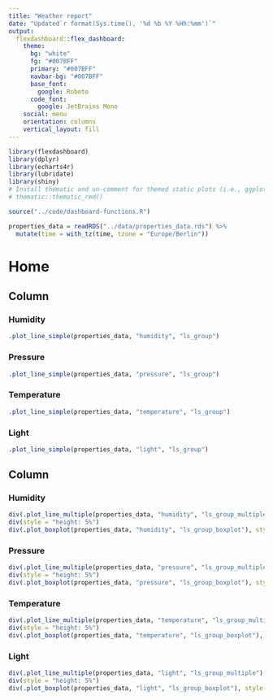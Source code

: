 ```yaml
---
title: "Weather report"
date: "Updated`r format(Sys.time(), '%d %b %Y %Hh:%mm')`"
output: 
  flexdashboard::flex_dashboard:
    theme:
      bg: "white"
      fg: "#007BFF" 
      primary: "#007BFF"
      navbar-bg: "#007BFF"
      base_font:
        google: Roboto
      code_font:
        google: JetBrains Mono
    social: menu
    orientation: columns
    vertical_layout: fill
---
```


```r
library(flexdashboard)
library(dplyr)
library(echarts4r)
library(lubridate)
library(shiny)
# Install thematic and un-comment for themed static plots (i.e., ggplot2)
# thematic::thematic_rmd()
```
```r
source("../code/dashboard-functions.R")
```

```r
properties_data = readRDS("../data/properties_data.rds") %>%
  mutate(time = with_tz(time, tzone = "Europe/Berlin"))
```

Home
===================================== 

Column {data-width=300}
-----------------------------------------------------------------------

### Humidity

```r
.plot_line_simple(properties_data, "humidity", "ls_group")
```

### Pressure

```r
.plot_line_simple(properties_data, "pressure", "ls_group")
```

### Temperature

```r
.plot_line_simple(properties_data, "temperature", "ls_group")
```

### Light

```r
.plot_line_simple(properties_data, "light", "ls_group")
```

Column {data-width=700 .tabset}
-----------------------------------------------------------------------

### Humidity


```r
div(.plot_line_multiple(properties_data, "humidity", "ls_group_multiple"), style = "height: 40%")
div(style = "height: 5%")
div(.plot_boxplot(properties_data, "humidity", "ls_group_boxplot"), style = "height: 55%")
```

### Pressure

```r
div(.plot_line_multiple(properties_data, "pressure", "ls_group_multiple"), style = "height: 40%")
div(style = "height: 5%")
div(.plot_boxplot(properties_data, "pressure", "ls_group_boxplot"), style = "height: 55%")
```

### Temperature

```r
div(.plot_line_multiple(properties_data, "temperature", "ls_group_multiple"), style = "height: 40%")
div(style = "height: 5%")
div(.plot_boxplot(properties_data, "temperature", "ls_group_boxplot"), style = "height: 55%")
```

### Light

```r
div(.plot_line_multiple(properties_data, "light", "ls_group_multiple"), style = "height: 40%")
div(style = "height: 5%")
div(.plot_boxplot(properties_data, "light", "ls_group_boxplot"), style = "height: 55%")
```

